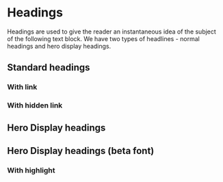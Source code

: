 
<Meta of={HeadingsStories} />

# Headings <Badges of={HeadingsStories} />

<Subtitle>
Headings are used to give the reader an instantaneous idea of the subject of the following text block. We have two types of headlines - normal headings and hero display headings.
</Subtitle>

## Standard headings
<Canvas of={HeadingsStories.Standard} />

### With link
<Canvas of={HeadingsStories.StandardWithLink} />

### With hidden link
<Canvas of={HeadingsStories.StandardWithHiddenLink} />

## Hero Display headings
<Canvas of={HeadingsStories.Display} />

## Hero Display headings (beta font)
<Canvas of={HeadingsStories.DisplayBeta} />

### With highlight
<Canvas of={HeadingsStories.DisplayWithHighlight} />
